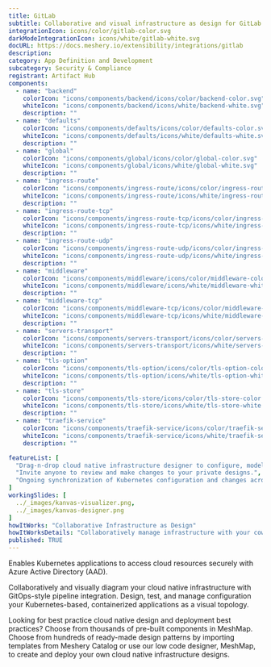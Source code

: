 ```yaml
---
title: GitLab
subtitle: Collaborative and visual infrastructure as design for GitLab
integrationIcon: icons/color/gitlab-color.svg
darkModeIntegrationIcon: icons/white/gitlab-white.svg
docURL: https://docs.meshery.io/extensibility/integrations/gitlab
description: 
category: App Definition and Development
subcategory: Security & Compliance
registrant: Artifact Hub
components:
  - name: "backend"
    colorIcon: "icons/components/backend/icons/color/backend-color.svg"
    whiteIcon: "icons/components/backend/icons/white/backend-white.svg"
    description: ""
  - name: "defaults"
    colorIcon: "icons/components/defaults/icons/color/defaults-color.svg"
    whiteIcon: "icons/components/defaults/icons/white/defaults-white.svg"
    description: ""
  - name: "global"
    colorIcon: "icons/components/global/icons/color/global-color.svg"
    whiteIcon: "icons/components/global/icons/white/global-white.svg"
    description: ""
  - name: "ingress-route"
    colorIcon: "icons/components/ingress-route/icons/color/ingress-route-color.svg"
    whiteIcon: "icons/components/ingress-route/icons/white/ingress-route-white.svg"
    description: ""
  - name: "ingress-route-tcp"
    colorIcon: "icons/components/ingress-route-tcp/icons/color/ingress-route-tcp-color.svg"
    whiteIcon: "icons/components/ingress-route-tcp/icons/white/ingress-route-tcp-white.svg"
    description: ""
  - name: "ingress-route-udp"
    colorIcon: "icons/components/ingress-route-udp/icons/color/ingress-route-udp-color.svg"
    whiteIcon: "icons/components/ingress-route-udp/icons/white/ingress-route-udp-white.svg"
    description: ""
  - name: "middleware"
    colorIcon: "icons/components/middleware/icons/color/middleware-color.svg"
    whiteIcon: "icons/components/middleware/icons/white/middleware-white.svg"
    description: ""
  - name: "middleware-tcp"
    colorIcon: "icons/components/middleware-tcp/icons/color/middleware-tcp-color.svg"
    whiteIcon: "icons/components/middleware-tcp/icons/white/middleware-tcp-white.svg"
    description: ""
  - name: "servers-transport"
    colorIcon: "icons/components/servers-transport/icons/color/servers-transport-color.svg"
    whiteIcon: "icons/components/servers-transport/icons/white/servers-transport-white.svg"
    description: ""
  - name: "tls-option"
    colorIcon: "icons/components/tls-option/icons/color/tls-option-color.svg"
    whiteIcon: "icons/components/tls-option/icons/white/tls-option-white.svg"
    description: ""
  - name: "tls-store"
    colorIcon: "icons/components/tls-store/icons/color/tls-store-color.svg"
    whiteIcon: "icons/components/tls-store/icons/white/tls-store-white.svg"
    description: ""
  - name: "traefik-service"
    colorIcon: "icons/components/traefik-service/icons/color/traefik-service-color.svg"
    whiteIcon: "icons/components/traefik-service/icons/white/traefik-service-white.svg"
    description: ""

featureList: [
  "Drag-n-drop cloud native infrastructure designer to configure, model, and deploy your workloads.",
  "Invite anyone to review and make changes to your private designs.",
  "Ongoing synchronization of Kubernetes configuration and changes across any number of clusters."
]
workingSlides: [
  ../_images/kanvas-visualizer.png,
  ../_images/kanvas-designer.png
]
howItWorks: "Collaborative Infrastructure as Design"
howItWorksDetails: "Collaboratively manage infrastructure with your coworkers synchronously sharing the same designs."
published: TRUE
---
```

<p>
Enables Kubernetes applications to access cloud resources securely with Azure Active Directory (AAD).
</p>
<p>
    Collaboratively and visually diagram your cloud native infrastructure with GitOps-style pipeline integration. Design, test, and manage configuration your Kubernetes-based, containerized applications as a visual topology.
</p>
<p>
    Looking for best practice cloud native design and deployment best practices? Choose from thousands of pre-built components in MeshMap. Choose from hundreds of ready-made design patterns by importing templates from Meshery Catalog or use our low code designer, MeshMap, to create and deploy your own cloud native infrastructure designs.
</p>
